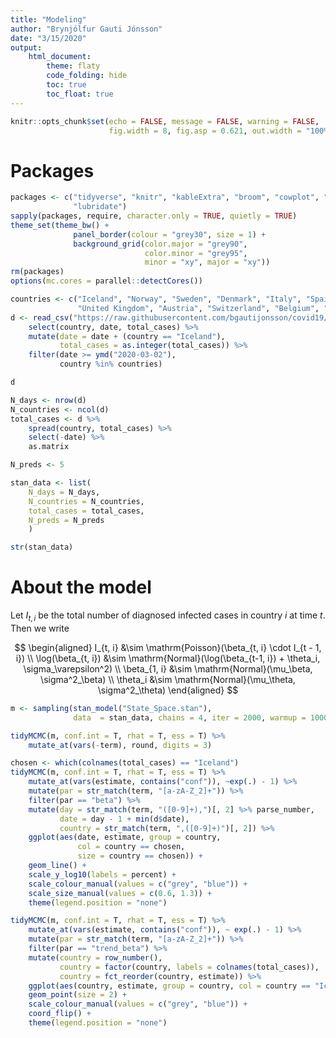 ```yaml
---
title: "Modeling"
author: "Brynjólfur Gauti Jónsson"
date: "3/15/2020"
output: 
    html_document:
        theme: flaty
        code_folding: hide
        toc: true
        toc_float: true
---
```


```r
knitr::opts_chunk$set(echo = FALSE, message = FALSE, warning = FALSE, 
                      fig.width = 8, fig.asp = 0.621, out.width = "100%")
```

# Packages

```r
packages <- c("tidyverse", "knitr", "kableExtra", "broom", "cowplot", "rstan", "tidybayes", "scales", 
              "lubridate")
sapply(packages, require, character.only = TRUE, quietly = TRUE)
theme_set(theme_bw() + 
              panel_border(colour = "grey30", size = 1) + 
              background_grid(color.major = "grey90", 
                              color.minor = "grey95", 
                              minor = "xy", major = "xy"))
rm(packages)
options(mc.cores = parallel::detectCores())
```

```r
countries <- c("Iceland", "Norway", "Sweden", "Denmark", "Italy", "Spain", "Germany", "United States", "South Korea",
               "United Kingdom", "Austria", "Switzerland", "Belgium", "France", "Singapore", "Japan", "Canada")
d <- read_csv("https://raw.githubusercontent.com/bgautijonsson/covid19/master/Input/ECDC_Data.csv") %>% 
    select(country, date, total_cases) %>% 
    mutate(date = date + (country == "Iceland"),
           total_cases = as.integer(total_cases)) %>% 
    filter(date >= ymd("2020-03-02"), 
           country %in% countries)

d
```


```r
N_days <- nrow(d)
N_countries <- ncol(d)
total_cases <- d %>% 
    spread(country, total_cases) %>% 
    select(-date) %>% 
    as.matrix

N_preds <- 5

stan_data <- list(
    N_days = N_days,
    N_countries = N_countries,
    total_cases = total_cases,
    N_preds = N_preds
    )

str(stan_data)
```


# About the model

Let $I_{t, i}$ be the total number of diagnosed infected cases in country $i$ at time $t$. Then we write

$$
\begin{aligned}
I_{t, i} &\sim \mathrm{Poisson}(\beta_{t, i} \cdot I_{t - 1, i}) \\
\log(\beta_{t, i}) &\sim \mathrm{Normal}(\log(\beta_{t-1, i}) + \theta_i, \sigma_\varepsilon^2) \\
\beta_{1, i} &\sim \mathrm{Normal}(\mu_\beta, \sigma^2_\beta) \\
\theta_i &\sim \mathrm{Normal}(\mu_\theta, \sigma^2_\theta)
\end{aligned}
$$

```r
m <- sampling(stan_model("State_Space.stan"), 
              data  = stan_data, chains = 4, iter = 2000, warmup = 1000)
```

```r
tidyMCMC(m, conf.int = T, rhat = T, ess = T) %>% 
    mutate_at(vars(-term), round, digits = 3)
```



```r
chosen <- which(colnames(total_cases) == "Iceland")
tidyMCMC(m, conf.int = T, rhat = T, ess = T) %>% 
    mutate_at(vars(estimate, contains("conf")), ~exp(.) - 1) %>% 
    mutate(par = str_match(term, "[a-zA-Z_2]+")) %>% 
    filter(par == "beta") %>% 
    mutate(day = str_match(term, "([0-9]+),")[, 2] %>% parse_number,
           date = day - 1 + min(d$date),
           country = str_match(term, ",([0-9]+)")[, 2]) %>% 
    ggplot(aes(date, estimate, group = country, 
               col = country == chosen,
               size = country == chosen)) +
    geom_line() +
    scale_y_log10(labels = percent) +
    scale_colour_manual(values = c("grey", "blue")) +
    scale_size_manual(values = c(0.6, 1.3)) +
    theme(legend.position = "none")
```

```r
tidyMCMC(m, conf.int = T, rhat = T, ess = T) %>% 
    mutate_at(vars(estimate, contains("conf")), ~ exp(.) - 1) %>% 
    mutate(par = str_match(term, "[a-zA-Z_2]+")) %>% 
    filter(par == "trend_beta") %>% 
    mutate(country = row_number(),
           country = factor(country, labels = colnames(total_cases)),
           country = fct_reorder(country, estimate)) %>% 
    ggplot(aes(country, estimate, group = country, col = country == "Iceland")) +
    geom_point(size = 2) +
    scale_colour_manual(values = c("grey", "blue")) +
    coord_flip() +
    theme(legend.position = "none")
```